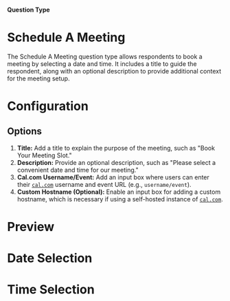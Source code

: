 
#### Question Type

# Schedule A Meeting

The Schedule A Meeting question type allows respondents to book a meeting by selecting a date and time. It includes a title to guide the respondent, along with an optional description to provide additional context for the meeting setup.

<MdxImage
  src={ScheduleCall}
  alt="Overview of Schedule question type"
  quality="100"
  className="max-w-full rounded-lg sm:max-w-3xl"
/>

# Configuration

## Options

1. **Title:** Add a title to explain the purpose of the meeting, such as "Book Your Meeting Slot."
2. **Description:** Provide an optional description, such as "Please select a convenient date and time for our meeting."
3. **Cal.com Username/Event:** Add an input box where users can enter their [`cal.com`](https://cal.com/) username and event URL (e.g., `username/event`).
4. **Custom Hostname (Optional):** Enable an input box for adding a custom hostname, which is necessary if using a self-hosted instance of [`cal.com`](https://cal.com/docs/self-hosting/installation).

# Preview

<MdxImage
  src={ScheduleCallPreview}
  alt="Preview of Schedule question type"
  quality="100"
  className="max-w-full rounded-lg sm:max-w-md"
/>

# Date Selection

<MdxImage
  src={ScheduleCallPreviewDate}
  alt="Preview of Schedule question type when date getting selected"
  quality="100"
  className="max-w-full rounded-lg sm:max-w-md"
/>

# Time Selection

<MdxImage
  src={ScheduleCallPreviewTime}
  alt="Preview of Schedule question type when time getting selected"
  quality="100"
  className="max-w-full rounded-lg sm:max-w-md"
/>
